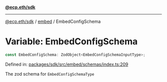 [**@ecp.eth/sdk**](../../index.mdx)

***

[@ecp.eth/sdk](/sdk-reference/index.mdx) / [embed](/sdk-reference/embed/index.mdx) / EmbedConfigSchema

# Variable: EmbedConfigSchema

```ts
const EmbedConfigSchema: ZodObject<EmbedConfigSchemaInputType>;
```

Defined in: [packages/sdk/src/embed/schemas/index.ts:209](https://github.com/ecp-eth/comments-monorepo/blob/main/packages/sdk/src/embed/schemas/index.ts#L209)

The zod schema for `EmbedConfigSchemaType`
